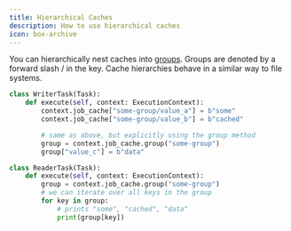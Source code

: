 ```yaml
---
title: Hierarchical Caches
description: How to use hierarchical caches
icon: box-archive
---
```


You can hierarchically nest caches into [groups](/workflows/caches#groups-and-hierarchical-keys). Groups are denoted
by a forward slash / in the key. Cache hierarchies behave in a similar way to file systems.

<RequestExample>

```python Python
class WriterTask(Task):
    def execute(self, context: ExecutionContext):
        context.job_cache["some-group/value_a"] = b"some"
        context.job_cache["some-group/value_b"] = b"cached"

        # same as above, but explicitly using the group method
        group = context.job_cache.group("some-group")
        group["value_c"] = b"data"

class ReaderTask(Task):
    def execute(self, context: ExecutionContext):
        group = context.job_cache.group("some-group")
        # we can iterate over all keys in the group
        for key in group:
            # prints "some", "cached", "data"
            print(group[key])
```

</RequestExample>
